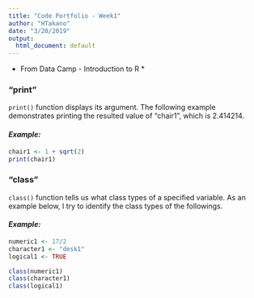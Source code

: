 ```yaml
---
title: "Code Portfolio - Week1"
author: "HTakano"
date: "3/20/2019"
output:
  html_document: default
---
```


* From Data Camp - Introduction to R * 

### "print" 
``print()`` function displays its argument. The following example demonstrates printing the resulted value of "chair1", which is 2.414214.

#### *Example:*
```r
chair1 <- 1 + sqrt(2)
print(chair1)
```

### "class"
``class()`` function tells us what class types of a specified variable. As an example below, I try to identify the class types of the followings.

#### *Example:*
```r
numeric1 <- 17/2
character1 <- "desk1"
logical1 <- TRUE
```
```r
class(numeric1)
class(character1)
class(logical1)
```
